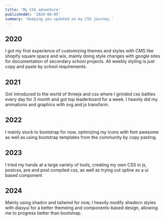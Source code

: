 ```yaml
---
title: 'My CSS adventure'
publishedAt: '2020-06-05'
summary: 'Keeping you updated on my CSS journey.'
---
```

## 2020
I got my first experience of customizing themes and styles with CMS like shopify square space and wix, mainly doing style changes with google sites for documentation of secondary school projects. All weebly styling is just copy and paste by school requirements.

## 2021
Got introduced to the world of threejs and css where I grinded css battles every day for 3 month and got top leaderboard for a week. I heavily did my animations and graphics with svg and js transform.

## 2022
I mainly stuck to bootstrap for now, optimizing my icons with font awesome as well as using bootstrap templates from the community by copy pasting.

## 2023
I tried my hands at a large variety of tools, creating my own CSS in js, postcss, pre and post compiled css, as well as trying out spline as a ui based component

## 2024
Mainly using shadcn and tailwind for now, I heavily modify shadecn styles with diasyui for a better themeing and components-based design, allowing me to progress better than bootstrap.